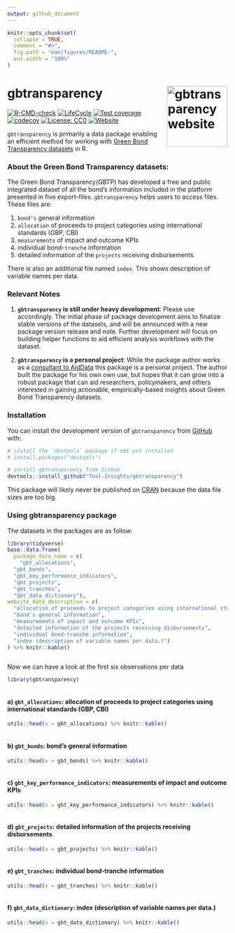 ```yaml
---
output: github_document
---
```


<!-- README.md is generated from README.Rmd. Please edit that file -->

```r
knitr::opts_chunk$set(
  collapse = TRUE,
  comment = "#>",
  fig.path = "man/figures/README-",
  out.width = "100%"
)
```

# gbtransparency <a href="https://special-adventure-gq3r94k.pages.github.io/"><img src="man/figures/logo.png" align="right" height="139" alt="gbtransparency website" /></a>

<!-- badges: start -->
[![R-CMD-check](https://github.com/Teal-Insights/gbtransparency/actions/workflows/R-CMD-check.yaml/badge.svg)](https://github.com/Teal-Insights/gbtransparency/actions/workflows/R-CMD-check.yaml)
[![LifeCycle](https://img.shields.io/badge/lifecycle-experimental-orange)](https://lifecycle.r-lib.org/articles/stages.html#experimental)
[![Test coverage](https://github.com/Teal-Insights/gbtransparency/actions/workflows/test-coverage.yaml/badge.svg)](https://github.com/Teal-Insights/gbtransparency/actions/workflows/test-coverage.yaml)
[![codecov](https://codecov.io/gh/Teal-Insights/gbtransparency/graph/badge.svg?token=Q5PN815L2K)](https://codecov.io/gh/Teal-Insights/gbtransparency)
[![License: CC0](https://img.shields.io/badge/License-CC0-lightgrey.svg)](https://choosealicense.com/licenses/cc0-1.0/)
[![Website](https://github.com/Teal-Insights/gbtransparency/actions/workflows/pkgdown.yaml/badge.svg)](https://github.com/Teal-Insights/gbtransparency/actions/workflows/pkgdown.yaml)
<!-- badges: end -->

`gbtransparency` is primarily a data package enabling an efficient method for working with [Green Bond Transparency datasets](https://www.greenbondtransparency.com/support/resources/) in R. 

### About the Green Bond Transparency datasets:

The Green Bond Transparency(GBTP) has developed a free and public integrated dataset of all the bond's information included in the platform presented in five export-files.  `gbtransparency` helps users to access files. These files are: 

(1) `bond's` general information 
(2) `allocation` of proceeds to project categories using international standards (GBP, CBI) 
(3) `measurements` of impact and outcome KPIs
(4) individual bond-`tranche` information 
(5) detailed information of the `projects` receiving disbursements.

There is also an additional file named `index`. This shows description of variable names per data.

### Relevant Notes

1. **`gbtransparency` is still under heavy development**: Please use accordingly. The initial phase of package development aims to finalize stable versions of the datasets, and will be announced with a new package version release and note. Further development will focus on building helper functions to aid efficient analysis workflows with the dataset.

2. **`gbtransparency` is a personal project**:  While the package author works as a [consultant to AidData](https://www.linkedin.com/feed/update/urn:li:activity:7067478837885849600/) this package is a personal project. The author built the package for his own own use, but hopes that it can grow into a robust package that can aid researchers, policymakers, and others interested in gaining actionable, empirically-based insights about Green Bond Transparency datasets. 

### Installation

You can install the development version of `gbtransparency` from [GitHub](https://github.com/) with:

``` r
# install the `devtools` package if not yet installed
# install.packages("devtools")

# install gbtransparency from GitHub
devtools::install_github("Teal-Insights/gbtransparency")
```

This package will likely never be published on [CRAN](https://cran.r-project.org/) because the data file sizes are too big.

### Using gbtransparency package

The datasets in the packages are as follow:
```r
library(tidyverse)
base::data.frame(
  package_data_name = c(
    "gbt_allocations",
  "gbt_bonds",
  "gbt_key_performance_indicators",
  "gbt_projects",
  "gbt_tranches",
  "gbt_data_dictionary"),
website_data_description = c(
  "allocation of proceeds to project categories using international standards (GBP, CBI)",
  "bond's general information",
  "measurements of impact and outcome KPIs",
  "detailed information of the projects receiving disbursements",
  "individual bond-tranche information",
  "index (description of variable names per data.)")
) %>% knitr::kable()
```

```r

```

Now we can have a look at the first six observations per data

```r
library(gbtransparency)
```

```r

```
#### a) `gbt_allocations`:	allocation of proceeds to project categories using international standards (GBP, CBI)
```r
utils::head(x = gbt_allocations) %>% knitr::kable()
```

```r

```
#### b) `gbt_bonds`:	bond’s general information
```r
utils::head(x = gbt_bonds) %>% knitr::kable()
```

```r

```
#### c) `gbt_key_performance_indicators`:	measurements of impact and outcome KPIs
```r
utils::head(x = gbt_key_performance_indicators) %>% knitr::kable()
```

```r

```
#### d) `gbt_projects`:	detailed information of the projects receiving disbursements
```r
utils::head(x = gbt_projects) %>% knitr::kable()
```

```r

```
#### e) `gbt_tranches`:	individual bond-tranche information
```r
utils::head(x = gbt_tranches) %>% knitr::kable()
```

```r

```
#### f) `gbt_data_dictionary`:	index (description of variable names per data.)
```r
utils::head(x = gbt_data_dictionary) %>% knitr::kable()
```

```r

```

